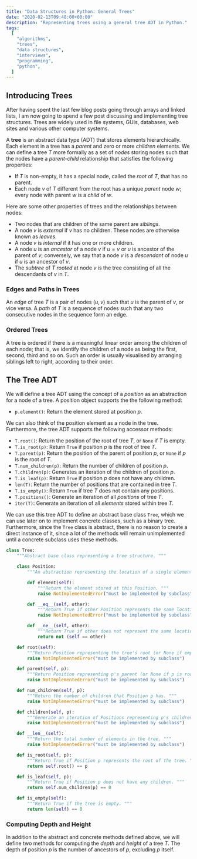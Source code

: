 ```yaml
---
title: "Data Structures in Python: General Trees"
date: "2020-02-13T09:48:00+00:00"
description: "Representing trees using a general tree ADT in Python."
tags:
  [
    "algorithms",
    "trees",
    "data structures",
    "interviews",
    "programming",
    "python",
  ]
---
```


## Introducing Trees

After having spent the last few blog posts going through arrays and linked lists, I am now going to spend a few post discussing and implementing tree structures. Trees are widely used in file systems, GUIs, databases, web sites and various other computer systems.

A **tree** is an abstract data type (ADT) that stores elements hierarchically. Each element in a tree has a _parent_ and zero or more _children_ elements. We can define a tree ${T}$ more formally as a set of _nodes_ storing nodes such that the nodes have a _parent-child_ relationship that satisfies the following properties:

- If ${T}$ is non-empty, it has a special node, called the _root_ of ${T}$, that has no parent.
- Each node ${v}$ of ${T}$ different from the root has a unique _parent_ node ${w}$; every node with parent ${w}$ is a _child_ of ${w}$.

Here are some other properties of trees and the relationships between nodes:

- Two nodes that are children of the same parent are _siblings_.
- A node ${v}$ is _external_ if ${v}$ has no children. These nodes are otherwise known as _leaves_.
- A node ${v}$ is _internal_ if it has one or more children.
- A node ${u}$ is an _ancestor_ of a node ${v}$ if ${u = v}$ or ${u}$ is ancestor of the parent of ${v}$; conversely, we say that a node ${v}$ is a _descendant_ of node ${u}$ if ${u}$ is an ancestor of ${v}$.
- The _subtree_ of ${T}$ _rooted_ at node ${v}$ is the tree consisting of all the descendants of ${v}$ in ${T}$.

### Edges and Paths in Trees

An _edge_ of tree ${T}$ is a pair of nodes $({u, v})$ such that ${u}$ is the parent of ${v}$, or vice versa. A _path_ of ${T}$ is a sequence of nodes such that any two consecutive nodes in the sequence form an edge.

### Ordered Trees

A tree is ordered if there is a meaningful linear order among the children of each node; that is, we identify the children of a node as being the first, second, third and so on. Such an order is usually visualised by arranging siblings left to right, according to their order.

## The Tree ADT

We will define a tree ADT using the concept of a _position_ as an abstraction for a node of a tree.
A position object supports the the following method:

- `p.element()`: Return the element stored at position ${p}$.

We can also think of the position element as a node in the tree. Furthermore, the tree ADT supports the following accessor methods:

- `T.root()`: Return the position of the root of tree ${T}$, or `None` if ${T}$ is empty.
- `T.is_root(p)`: Return `True` if position ${p}$ is the root of tree ${T}$.
- `T.parent(p)`: Return the position of the parent of position ${p}$, or `None` if ${p}$ is the root of ${T}$.
- `T.num_children(p)`: Return the number of children of position ${p}$.
- `T.children(p)`: Generates an iteration of the children of position ${p}$.
- `T.is_leaf(p)`: Return `True` if position ${p}$ does not have any children.
- `len(T)`: Return the number of positions that are contained in tree ${T}$.
- `T.is_empty()`: Return `True` if tree ${T}$ does not contain any positions.
- `T.positions()`: Generate an iteration of all _positions_ of tree ${T}$.
- `iter(T)`: Generate an iteration of all _elements_ stored within tree ${T}$.

We can use this tree ADT to define an abstract base class `Tree`, which we can use later on to implement concrete classes, such as a binary tree. Furthermore, since the `Tree` class is abstract, there is no reason to create a direct instance of it, since a lot of the methods will remain unimplemented until a concrete subclass uses these methods.

```python
class Tree:
    """Abstract base class representing a tree structure. """

    class Position:
        """An abstraction representing the location of a single element. """

        def element(self):
            """Return the element stored at this Position. """
            raise NotImplementedError("must be implemented by subclass")

        def __eq__(self, other):
            """Return True if other Position represents the same location. """
            raise NotImplementedError("must be implemented by subclass")

        def __ne__(self, other):
            """Return True if other does not represent the same location. """
            return not (self == other)

    def root(self):
        """Return Position representing the tree's root (or None if empty). """
        raise NotImplementedError("must be implemented by subclass")

    def parent(self, p):
        """Return Position representing p's parent (or None if p is root). """
        raise NotImplementedError("must be implemented by subclass")

    def num_children(self, p):
        """Return the number of children that Position p has. """
        raise NotImplementedError("must be implemented by subclass")

    def children(self, p):
        """Generate an iteration of Positions representing p's children. """
        raise NotImplementedError("must be implemented by subclass")

    def __len__(self):
        """Return the total number of elements in the tree. """
        raise NotImplementedError("must be implemented by subclass")

    def is_root(self, p):
        """Return True if Position p represents the root of the tree. """
        return self.root() == p

    def is_leaf(self, p):
        """Return True if Position p does not have any children. """
        return self.num_children(p) == 0

    def is_empty(self):
        """Return True if the tree is empty. """
        return len(self) == 0
```

### Computing Depth and Height

In addition to the abstract and concrete methods defined above, we will define two methods for computing the _depth_ and _height_ of a tree ${T}$. The depth of position ${p}$ is the number of ancestors of ${p}$, excluding ${p}$ itself.
